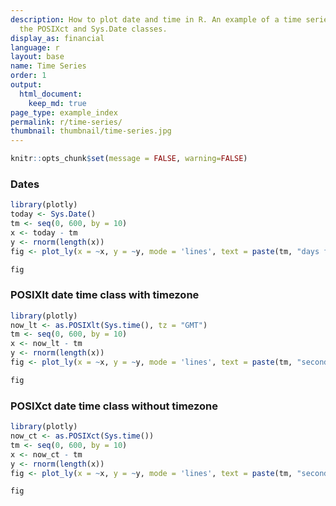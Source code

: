 ```yaml
---
description: How to plot date and time in R. An example of a time series plot with
  the POSIXct and Sys.Date classes.
display_as: financial
language: r
layout: base
name: Time Series
order: 1
output:
  html_document:
    keep_md: true
page_type: example_index
permalink: r/time-series/
thumbnail: thumbnail/time-series.jpg
---
```


```r
knitr::opts_chunk$set(message = FALSE, warning=FALSE)
```
### Dates

```r
library(plotly)
today <- Sys.Date()
tm <- seq(0, 600, by = 10)
x <- today - tm
y <- rnorm(length(x))
fig <- plot_ly(x = ~x, y = ~y, mode = 'lines', text = paste(tm, "days from today"))

fig
```

### POSIXlt date time class with timezone

```r
library(plotly)
now_lt <- as.POSIXlt(Sys.time(), tz = "GMT")
tm <- seq(0, 600, by = 10)
x <- now_lt - tm
y <- rnorm(length(x))
fig <- plot_ly(x = ~x, y = ~y, mode = 'lines', text = paste(tm, "seconds from now in GMT"))

fig
```

### POSIXct date time class without timezone

```r
library(plotly)
now_ct <- as.POSIXct(Sys.time())
tm <- seq(0, 600, by = 10)
x <- now_ct - tm
y <- rnorm(length(x))
fig <- plot_ly(x = ~x, y = ~y, mode = 'lines', text = paste(tm, "seconds from now in", Sys.timezone()))

fig
```